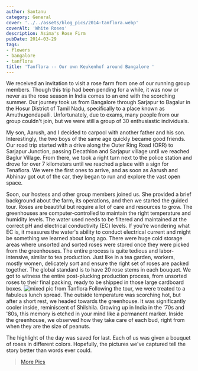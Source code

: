 ```yaml
---
author: Santanu
category: General
cover: '../../assets/blog_pics/2014-tanflora.webp'
coverAlt: 'White Roses'
description: Asima's Rose Firm
pubDate: 2014-03-29
tags:
- flowers
- bangalore
- tanflora
title: 'Tanflora -- Our own Keukenhof around Bangalore '
---
```



We received an invitation to visit a rose farm from one of our running group members. Though this trip had been pending for a while, it was now or never as the rose season in India comes to an end with the scorching summer. Our journey took us from Bangalore through Sarjapur to Bagalur in the Hosur District of Tamil Nadu, specifically to a place known as Amuthugondapalli. Unfortunately, due to exams, many people from our group couldn't join, but we were still a group of 30 enthusiastic individuals.

My son, Aarush, and I decided to carpool with another father and his son. Interestingly, the two boys of the same age quickly became good friends. Our road trip started with a drive along the Outer Ring Road (ORR) to Sarjapur Junction, passing Decathlon and Sarjapur village until we reached Baglur Village. From there, we took a right turn next to the police station and drove for over 7 kilometers until we reached a place with a sign for Tenaflora. We were the first ones to arrive, and as soon as Aarush and Abhinav got out of the car, they began to run and explore the vast open space.

Soon, our hostess and other group members joined us. She provided a brief background about the farm, its operations, and then we started the guided tour. Roses are beautiful but require a lot of care and resources to grow. The greenhouses are computer-controlled to maintain the right temperature and humidity levels. The water used needs to be filtered and maintained at the correct pH and electrical conductivity (EC) levels. If you're wondering what EC is, it measures the water's ability to conduct electrical current and might be something we learned about long ago. There were huge cold storage areas where unsorted and sorted roses were stored once they were picked from the greenhouses. The entire process is quite tedious and labor-intensive, similar to tea production. Just like in a tea garden, workers, mostly women, delicately sort and ensure the right set of roses are packed together. The global standard is to have 20 rose stems in each bouquet. We got to witness the entire post-plucking production process, from unsorted roses to their final packing, ready to be shipped in those large cardboard boxes.
<Image src={pic1} alt="mixed pic from Tanflora"/>
Following the tour, we were treated to a fabulous lunch spread. The outside temperature was scorching hot, but after a short rest, we headed towards the greenhouse. It was significantly cooler inside, reminiscent of Shilshila. Growing up in India in the '70s and '80s, this memory is etched in your mind like a permanent marker. Inside the greenhouse, we observed how they take care of each bud, right from when they are the size of peanuts.

The highlight of the day was saved for last. Each of us was given a bouquet of roses in different colors. Hopefully, the pictures we've captured tell the story better than words ever could.

> [More Pics](https://www.flickr.com/photos/santm/sets/72157643521533824/)